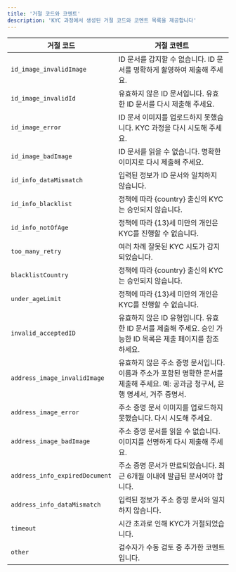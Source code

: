 ```yaml
---
title: '거절 코드와 코멘트'
description: 'KYC 과정에서 생성된 거절 코드와 코멘트 목록을 제공합니다'
---
```



| 거절 코드             | 거절 코멘트                                                                         |
|---------------------------|-----------------------------------------------------------------------------------------------|
| `id_image_invalidImage`   | ID 문서를 감지할 수 없습니다. ID 문서를 명확하게 촬영하여 제출해 주세요.                            |
| `id_image_invalidId`      | 유효하지 않은 ID 문서입니다. 유효한 ID 문서를 다시 제출해 주세요.                                   |
| `id_image_error`          | ID 문서 이미지를 업로드하지 못했습니다. KYC 과정을 다시 시도해 주세요.                               |
| `id_image_badImage`       | ID 문서를 읽을 수 없습니다. 명확한 이미지로 다시 제출해 주세요.                                      |
| `id_info_dataMismatch`    | 입력된 정보가 ID 문서와 일치하지 않습니다.                                                        |
| `id_info_blacklist`       | 정책에 따라 {country} 출신의 KYC는 승인되지 않습니다.                                             |
| `id_info_notOfAge`        | 정책에 따라 {13}세 미만의 개인은 KYC를 진행할 수 없습니다.                                         |
| `too_many_retry`          | 여러 차례 잘못된 KYC 시도가 감지되었습니다.                                                       |
| `blacklistCountry`        | 정책에 따라 {country} 출신의 KYC는 승인되지 않습니다.                                             |
| `under_ageLimit`          | 정책에 따라 {13}세 미만의 개인은 KYC를 진행할 수 없습니다.                                         |
| `invalid_acceptedID`      | 유효하지 않은 ID 유형입니다. 유효한 ID 문서를 제출해 주세요. 승인 가능한 ID 목록은 제출 페이지를 참조하세요. |
| `address_image_invalidImage` | 유효하지 않은 주소 증명 문서입니다. 이름과 주소가 포함된 명확한 문서를 제출해 주세요. 예: 공과금 청구서, 은행 명세서, 거주 증명서. |
| `address_image_error`     | 주소 증명 문서 이미지를 업로드하지 못했습니다. 다시 시도해 주세요.                                  |
| `address_image_badImage`  | 주소 증명 문서를 읽을 수 없습니다. 이미지를 선명하게 다시 제출해 주세요.                            |
| `address_info_expiredDocument` | 주소 증명 문서가 만료되었습니다. 최근 6개월 이내에 발급된 문서여야 합니다.                        |
| `address_info_dataMismatch` | 입력된 정보가 주소 증명 문서와 일치하지 않습니다.                                                |
| `timeout`                 | 시간 초과로 인해 KYC가 거절되었습니다.                                                           |
| `other`                   | 검수자가 수동 검토 중 추가한 코멘트입니다.   